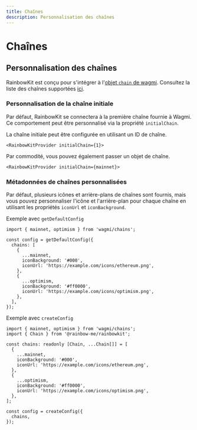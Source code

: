 ```yaml
---
title: Chaînes
description: Personnalisation des chaînes
---
```


# Chaînes

## Personnalisation des chaînes

RainbowKit est conçu pour s'intégrer à l'[objet `chain` de wagmi](https://wagmi.sh/react/chains). Consultez la liste des chaînes supportées [ici](https://wagmi.sh/react/chains#supported-chains).

### Personnalisation de la chaîne initiale

Par défaut, RainbowKit se connectera à la première chaîne fournie à Wagmi. Ce comportement peut être personnalisé via la propriété `initialChain`.

La chaîne initiale peut être configurée en utilisant un ID de chaîne.

```tsx
<RainbowKitProvider initialChain={1}>
```

Par commodité, vous pouvez également passer un objet de chaîne.

```tsx
<RainbowKitProvider initialChain={mainnet}>
```

### Métadonnées de chaînes personnalisées

Par défaut, plusieurs icônes et arrière-plans de chaînes sont fournis, mais vous pouvez personnaliser l'icône et l'arrière-plan pour chaque chaîne en utilisant les propriétés `iconUrl` et `iconBackground`.

Exemple avec `getDefaultConfig`

```tsx
import { mainnet, optimism } from 'wagmi/chains';

const config = getDefaultConfig({
  chains: [
    {
      ...mainnet,
      iconBackground: '#000',
      iconUrl: 'https://example.com/icons/ethereum.png',
    },
    {
      ...optimism,
      iconBackground: '#ff0000',
      iconUrl: 'https://example.com/icons/optimism.png',
    },
  ],
});
```

Exemple avec `createConfig`

```tsx
import { mainnet, optimism } from 'wagmi/chains';
import { Chain } from '@rainbow-me/rainbowkit';

const chains: readonly [Chain, ...Chain[]] = [
  {
    ...mainnet,
    iconBackground: '#000',
    iconUrl: 'https://example.com/icons/ethereum.png',
  },
  {
    ...optimism,
    iconBackground: '#ff0000',
    iconUrl: 'https://example.com/icons/optimism.png',
  },
];

const config = createConfig({
  chains,
});
```
